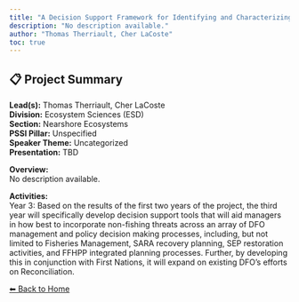 ```yaml
---
title: "A Decision Support Framework for Identifying and Characterizing the Non-fishing Threats to Pacific Salmon"
description: "No description available."
author: "Thomas Therriault, Cher LaCoste"
toc: true
---
```


## 📋 Project Summary

**Lead(s):** Thomas Therriault, Cher LaCoste  
**Division:** Ecosystem Sciences (ESD)  
**Section:** Nearshore Ecosystems  
**PSSI Pillar:** Unspecified  
**Speaker Theme:** Uncategorized  
**Presentation:** TBD  

**Overview:**  
No description available.   

**Activities:**  
Year 3: Based on the results of the first two years of the project, the third year will specifically develop decision support tools that will aid managers in how best to incorporate non-fishing threats across an array of DFO management and policy decision making processes, including, but not limited to Fisheries Management, SARA recovery planning, SEP restoration activities, and FFHPP integrated planning processes. Further, by developing this in conjunction with First Nations, it will expand on existing DFO’s efforts on Reconciliation.

[⬅ Back to Home](../index.qmd)
